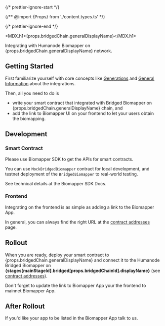 

{/* prettier-ignore-start */}

{/** @import {Props} from './content.types.ts' */}

{/* prettier-ignore-end */}

[contract addresses]: /contract-addresses

<MDX.h1>{props.bridgedChain.generalDisplayName}</MDX.h1>

Integrating with Humanode Biomapper on {props.bridgedChain.generalDisplayName} network.

## Getting Started

First familiarize yourself with core concepts like
[Generations](/integration/generations)
and [General Information](/general-information) about the integrations.

Then, all you need to do is

- write your smart contract that integrated with Bridged Biomapper on
  {props.bridgedChain.generalDisplayName} chain, and
- add the link to Biomapper UI on your frontend to let your users obtain
  the biomapping.

## Development

### Smart Contract

Please use <DataLink link="biomapperSdkDocs">Biomapper SDK</DataLink> to get
the APIs for smart contracts.

You can use <Code>MockBridgedBiomapper</Code> contract for local development,
and testnet deployment of the <Code>BridgedBiomapper</Code> to real-world
testing.

See technical details at
the <DataLink link="biomapperSdkDocs">Biomapper SDK Docs</DataLink>.

### Frontend

Integrating on the frontend is as simple as adding a link to the Biomapper App.

In general, you can always find the right URL at the [contract addresses] page.

## Rollout

When you are ready, deploy your smart contract
to {props.bridgedChain.generalDisplayName} and connect it to
the Humanode Bridged Biomapper
on <b>{stages[mainStageId].bridged[props.bridgedChainId].displayName}</b>
(see [contract addresses]).

Don't forget to update the link to Biomapper App your the frontend to mainnet Biomapper App.

## After Rollout

If you'd like your app to be listed in the Biomapper App talk to us.
